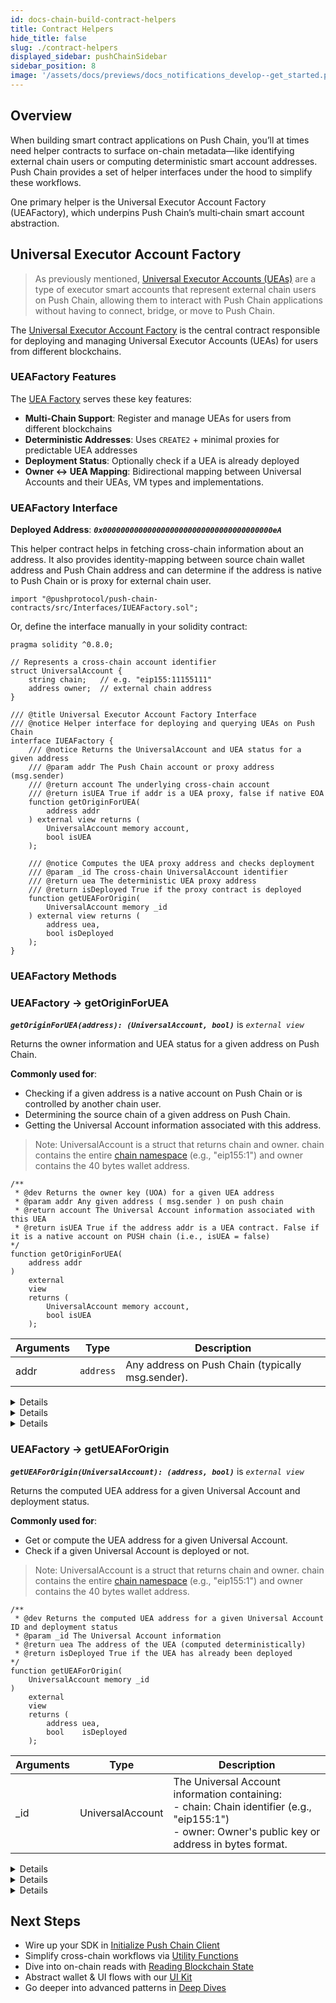 ```yaml
---
id: docs-chain-build-contract-helpers
title: Contract Helpers
hide_title: false
slug: ./contract-helpers
displayed_sidebar: pushChainSidebar
sidebar_position: 8
image: '/assets/docs/previews/docs_notifications_develop--get_started.png'
---
```


## Overview

When building smart contract applications on Push Chain, you’ll at times need helper contracts to surface on-chain metadata—like identifying external chain users or computing deterministic smart account addresses. Push Chain provides a set of helper interfaces under the hood to simplify these workflows.

One primary helper is the Universal Executor Account Factory (UEAFactory), which underpins Push Chain’s multi‐chain smart account abstraction.

<head>
  <title>{`Contract Helpers | Build | Push Chain | Push Documentation`}</title>
</head>


## Universal Executor Account Factory

> As previously mentioned, [Universal Executor Accounts (UEAs)](/docs/important-concepts#account-types-on-push-chain) are a type of executor smart accounts that represent external chain users on Push Chain, allowing them to interact with Push Chain applications without having to connect, bridge, or move to Push Chain.

The [Universal Executor Account Factory](https://github.com/push-protocol/push-chain-contracts/blob/main/src/Interfaces/IUEAFactory.sol) is the central contract responsible for deploying and managing Universal Executor Accounts (UEAs) for users from different blockchains.

### UEAFactory Features

The [UEA Factory](https://github.com/push-protocol/push-chain-contracts/blob/main/src/UEAFactoryV1.sol) serves these key features:

- **Multi-Chain Support**: Register and manage UEAs for users from different blockchains
- **Deterministic Addresses**: Uses `CREATE2` + minimal proxies for predictable UEA addresses
- **Deployment Status**: Optionally check if a UEA is already deployed
- **Owner ↔ UEA Mapping**: Bidirectional mapping between Universal Accounts and their UEAs, VM types and implementations.

### UEAFactory Interface

**Deployed Address**: **_`0x00000000000000000000000000000000000000eA`_**

This helper contract helps in fetching cross-chain information about an address. It also provides identity-mapping between source chain wallet address and Push Chain address and can determine if the address is native to Push Chain or is proxy for external chain user.

```solidity
import "@pushprotocol/push-chain-contracts/src/Interfaces/IUEAFactory.sol";
```

Or, define the interface manually in your solidity contract:

```solidity
pragma solidity ^0.8.0;

// Represents a cross-chain account identifier
struct UniversalAccount {
    string chain;   // e.g. "eip155:11155111"
    address owner;  // external chain address
}

/// @title Universal Executor Account Factory Interface
/// @notice Helper interface for deploying and querying UEAs on Push Chain
interface IUEAFactory {
    /// @notice Returns the UniversalAccount and UEA status for a given address
    /// @param addr The Push Chain account or proxy address (msg.sender)
    /// @return account The underlying cross-chain account
    /// @return isUEA True if addr is a UEA proxy, false if native EOA
    function getOriginForUEA(
        address addr
    ) external view returns (
        UniversalAccount memory account,
        bool isUEA
    );

    /// @notice Computes the UEA proxy address and checks deployment
    /// @param _id The cross-chain UniversalAccount identifier
    /// @return uea The deterministic UEA proxy address
    /// @return isDeployed True if the proxy contract is deployed
    function getUEAForOrigin(
        UniversalAccount memory _id
    ) external view returns (
        address uea,
        bool isDeployed
    );
}
```


### UEAFactory Methods

### UEAFactory → getOriginForUEA

**_`getOriginForUEA(address): (UniversalAccount, bool)`_** is _`external view`_

Returns the owner information and UEA status for a given address on Push Chain.

**Commonly used for**:

- Checking if a given address is a native account on Push Chain or is controlled by another chain user.
- Determining the source chain of a given address on Push Chain.
- Getting the Universal Account information associated with this address.

> Note: UniversalAccount is a struct that returns chain and owner. chain contains the entire [chain namespace](/docs/chain/setup/chain-config/#universal-chain-namespace) (e.g., "eip155:1") and owner contains the 40 bytes wallet address.

```solidity
/**
 * @dev Returns the owner key (UOA) for a given UEA address
 * @param addr Any given address ( msg.sender ) on push chain
 * @return account The Universal Account information associated with this UEA
 * @return isUEA True if the address addr is a UEA contract. False if it is a native account on PUSH chain (i.e., isUEA = false)
*/
function getOriginForUEA(
    address addr
)
    external
    view
    returns (
        UniversalAccount memory account,
        bool isUEA
    );
```

| Arguments | Type      | Description                                       |
| --------- | --------- | ------------------------------------------------- |
| addr      | `address` | Any address on Push Chain (typically msg.sender). |

<Details summary="Returns UniversalAccount <struct> and bool" className="alert alert--fn-args">

| Response | Type               | Description                                                                                                              |
| -------- | ------------------ | ------------------------------------------------------------------------------------------------------------------------ |
| account  | `UniversalAccount` | The Universal Account information associated with this UEA. struct `UniversalAccount` \{ string chain; address owner; \} |
| isUEA    | `bool`             | True if the address addr is a UEA contract. False if it is a native address on PUSH chain (i.e., isUEA = false)          |

</Details>

<Details summary="On-chain usage" className="alert alert--live-play">

```solidity
function checkCallerType() public view returns (bool isUEA) {
  (UniversalAccount memory account, bool isUEA) = IUEAFactory(0x00000000000000000000000000000000000000eA).getOriginForUEA(msg.sender);

  if (isUEA) {
      // Do something with the UEA
  } else {
      // Do something with the native account
  }
}
```

</Details>

<Details summary="Off-chain usage" className="alert alert--live-play">

<NodeJSVirtualIDE repo={{title: "Open in Github", url: "https://github.com/push-protocol/push-chain-examples/tree/main/sdk-functions/utility-functions"}}>

{`

    // customPropHighlightRegexStart=factory\.getOriginForUEA
    // customPropHighlightRegexEnd=\\);

    // ——— CONFIG ———
    const RPC_URL          = 'https://evm.rpc-testnet-donut-node1.push.org/';
    const FACTORY_ADDRESS  = '0x00000000000000000000000000000000000000eA';

    // Minimal ABI
    const IUEAFactoryABI = [
      // returns (UniversalAccount account, bool isUEA)
      "function getOriginForUEA(address addr) view returns (tuple(string chain, address owner) account, bool isUEA)"
    ]

    async function main() {
      // 1) set up
      const provider = new ethers.JsonRpcProvider(RPC_URL);
      const factory  = new ethers.Contract(FACTORY_ADDRESS, IUEAFactoryABI, provider);

      // 2) pick some address to inspect
      const someAddress = '0xa96CaA79eb2312DbEb0B8E93c1Ce84C98b67bF11';

      // 3) call getOriginForUEA
      console.log("Calling getOriginForUEA on PushChain");
      const originResult = await factory.getOriginForUEA(someAddress);
      console.log("Result -", JSON.stringify(originResult));
    }

    await main().catch(console.error);

`}

</NodeJSVirtualIDE>

</Details>

### UEAFactory → getUEAForOrigin

**_`getUEAForOrigin(UniversalAccount): (address, bool)`_** is _`external view`_

Returns the computed UEA address for a given Universal Account and deployment status.

**Commonly used for**:

- Get or compute the UEA address for a given Universal Account.
- Check if a given Universal Account is deployed or not.

> Note: UniversalAccount is a struct that returns chain and owner. chain contains the entire [chain namespace](/docs/chain/setup/chain-config/#universal-chain-namespace) (e.g., "eip155:1") and owner contains the 40 bytes wallet address.

```solidity
/**
 * @dev Returns the computed UEA address for a given Universal Account ID and deployment status
 * @param _id The Universal Account information
 * @return uea The address of the UEA (computed deterministically)
 * @return isDeployed True if the UEA has already been deployed
*/
function getUEAForOrigin(
    UniversalAccount memory _id
)
    external
    view
    returns (
        address uea,
        bool    isDeployed
    );
```

| Arguments | Type             | Description                                                                                                                                                |
| --------- | ---------------- | ---------------------------------------------------------------------------------------------------------------------------------------------------------- |
| \_id      | UniversalAccount | The Universal Account information containing:<br/>- chain: Chain identifier (e.g., "eip155:1")<br/>- owner: Owner's public key or address in bytes format. |

<Details summary="Returns address and bool" className="alert alert--fn-args">

| Response   | Type    | Description                                          |
| ---------- | ------- | ---------------------------------------------------- |
| uea        | address | The address of the UEA (computed deterministically). |
| isDeployed | bool    | True if the UEA has already been deployed.           |

</Details>

<Details summary="On-chain usage" className="alert alert--live-play">

```solidity
function checkUEAType() public view returns (address uea, bool isDeployed) {
    (address uea, bool isDeployed) = IUEAFactory(0x00000000000000000000000000000000000000eA).getUEAForOrigin(account);

    if (isDeployed) {
        // Do something with the deployed UEA
    } else {
        // UEA is not deployed yet but you have deterministic address for the UEA.
    }
}
```

</Details>

<Details summary="Off-chain usage" className="alert alert--live-play">

<NodeJSVirtualIDE repo={{title: "Open in Github", url: "https://github.com/push-protocol/push-chain-examples/tree/main/sdk-functions/utility-functions"}}>

{`
    // customPropHighlightRegexStart=factory\.getUEAForOrigin
    // customPropHighlightRegexEnd=\\);

    // ——— CONFIG ———
    const RPC_URL          = 'https://evm.rpc-testnet-donut-node1.push.org/';
    const FACTORY_ADDRESS  = '0x00000000000000000000000000000000000000eA';

    // Minimal ABI
    const IUEAFactoryABI = [
      // takes (UniversalAccount _id) and returns (address uea, bool isDeployed)
      "function getUEAForOrigin(tuple(string chain, address owner) _id) view returns (address uea, bool isDeployed)"
    ]

    async function main() {
      // 1) set up
      const provider = new ethers.JsonRpcProvider(RPC_URL);
      const factory  = new ethers.Contract(FACTORY_ADDRESS, IUEAFactoryABI, provider);

      // 2) pick some external-chain address as the "owner"
      const address = '0xd8dA6BF26964aF9D7eEd9e03E53415D37aA96045';

      // 3) manually form the UniversalAccount struct
      const originAccount = {
        chain: 'eip155:11155111',   // Ethereum Sepolia namespace
        owner: address
      };

      // 4) call getUEAForOrigin and destructure the tuple return
      console.log("Calling getUEAForOrigin on PushChain");
      const ueaResult = await factory.getUEAForOrigin({
        chain: originAccount.chain,
        owner: originAccount.owner
      });
      console.log("Result -", JSON.stringify(ueaResult));
    }

    await main().catch(console.error);
                                                                                                                                  

`}

</NodeJSVirtualIDE>

</Details>


## Next Steps

- Wire up your SDK in [Initialize Push Chain Client](/docs/chain/build/initialize-push-chain-client)
- Simplify cross-chain workflows via [Utility Functions](/docs/chain/build/utility-functions)
- Dive into on-chain reads with [Reading Blockchain State](/docs/chain/build/reading-blockchain-state)
- Abstract wallet & UI flows with our [UI Kit](/docs/chain/ui-kit)
- Go deeper into advanced patterns in [Deep Dives](/docs/chain/deep-dives)
